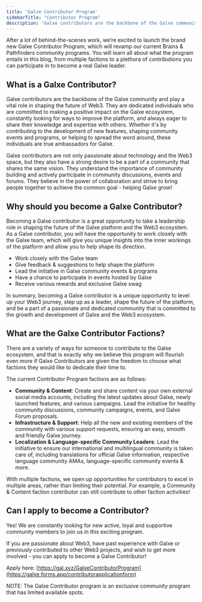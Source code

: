 ```yaml
---
title: 'Galxe Contributor Program'
sidebarTitle: "Contributor Program"
description: 'Galxe contributors are the backbone of the Galxe community and play a vital role in shaping the future of Web3.'
---
```


After a lot of behind-the-scenes work, we’re excited to launch the brand new Galxe Contributor Program, which will revamp our current Brains & Pathfinders community programs. You will learn all about what the program entails in this blog, from multiple factions to a plethora of contributions you can participate in to become a real Galxe leader.

## What is a Galxe Contributor?

Galxe contributors are the backbone of the Galxe community and play a vital role in shaping the future of Web3. They are dedicated individuals who are committed to making a positive impact on the Galxe ecosystem, constantly looking for ways to improve the platform, and always eager to share their knowledge and expertise with others. Whether it's by contributing to the development of new features, shaping community events and programs, or helping to spread the word around, these individuals are true ambassadors for Galxe.

Galxe contributors are not only passionate about technology and the Web3 space, but they also have a strong desire to be a part of a community that shares the same vision. They understand the importance of community building and actively participate in community discussions, events and forums. They believe in the power of collaboration and strive to bring people together to achieve the common goal - helping Galxe grow!

## Why should you become a Galxe Contributor?

Becoming a Galxe contributor is a great opportunity to take a leadership role in shaping the future of the Galxe platform and the Web3 ecosystem. As a Galxe contributor, you will have the opportunity to work closely with the Galxe team, which will give you unique insights into the inner workings of the platform and allow you to help shape its direction.

- Work closely with the Galxe team
- Give feedback & suggestions to help shape the platform
- Lead the initiative in Galxe community events & programs
- Have a chance to participate in events hosted by Galxe
- Receive various rewards and exclusive Galxe swag

In summary, becoming a Galxe contributor is a unique opportunity to level up your Web3 journey, step up as a leader, shape the future of the platform, and be a part of a passionate and dedicated community that is committed to the growth and development of Galxe and the Web3 ecosystem.

## What are the Galxe Contributor Factions?

There are a variety of ways for someone to contribute to the Galxe ecosystem, and that is exactly why we believe this program will flourish even more if Galxe Contributors are given the freedom to choose what factions they would like to dedicate their time to.

The current Contributor Program factions are as follows:

- **Community & Content**: Create and share content via your own external social media accounts, including the latest updates about Galxe, newly launched features, and various campaigns. Lead the initiative for healthy community discussions, community campaigns, events, and Galxe Forum proposals.
- **Infrastructure & Support**: Help all the new and existing members of the community with various support requests, ensuring an easy, smooth and friendly Galxe journey.
- **Localization & Language-specific Community Leaders**: Lead the initiative to ensure our international and multilingual community is taken care of, including translations for official Galxe information, respective language community AMAs, language-specific community events & more.

With multiple factions, we open up opportunities for contributors to excel in multiple areas, rather than limiting their potential. For example, a Community & Content faction contributor can still contribute to other faction activities!

## Can I apply to become a Contributor?

Yes! We are constantly looking for new active, loyal and supportive community members to join us in this exciting program.

If you are passionate about Web3, have past experience with Galxe or previously contributed to other Web3 projects, and wish to get more involved - you can apply to become a Galxe Contributor!

Apply here: [https://gal.xyz/GalxeContributorProgram](https://galxe.forms.app/contributorapplicationform)

NOTE: The Galxe Contributor program is an exclusive community program that has limited available spots.
